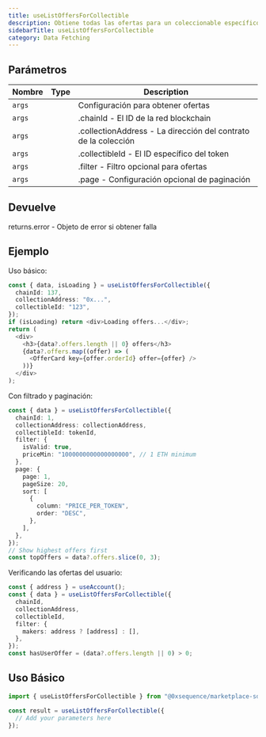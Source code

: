 ```yaml
---
title: useListOffersForCollectible
description: Obtiene todas las ofertas para un coleccionable específico. Este hook recupera una lista de ofertas activas realizadas sobre un coleccionable, incluyendo detalles como precio, expiración e información del creador. Los resultados pueden filtrarse y paginarse según sea necesario.
sidebarTitle: useListOffersForCollectible
category: Data Fetching
---
```


## Parámetros

| Nombre | Type | Description                                                    |
| ------ | ---- | -------------------------------------------------------------- |
| `args` |      | Configuración para obtener ofertas                             |
| `args` |      | .chainId - El ID de la red blockchain                          |
| `args` |      | .collectionAddress - La dirección del contrato de la colección |
| `args` |      | .collectibleId - El ID específico del token                    |
| `args` |      | .filter - Filtro opcional para ofertas                         |
| `args` |      | .page - Configuración opcional de paginación                   |

## Devuelve
returns.error - Objeto de error si obtener falla

## Ejemplo
Uso básico:

```typescript
const { data, isLoading } = useListOffersForCollectible({
  chainId: 137,
  collectionAddress: "0x...",
  collectibleId: "123",
});
if (isLoading) return <div>Loading offers...</div>;
return (
  <div>
    <h3>{data?.offers.length || 0} offers</h3>
    {data?.offers.map((offer) => (
      <OfferCard key={offer.orderId} offer={offer} />
    ))}
  </div>
);
```

Con filtrado y paginación:

```typescript
const { data } = useListOffersForCollectible({
  chainId: 1,
  collectionAddress: collectionAddress,
  collectibleId: tokenId,
  filter: {
    isValid: true,
    priceMin: "1000000000000000000", // 1 ETH minimum
  },
  page: {
    page: 1,
    pageSize: 20,
    sort: [
      {
        column: "PRICE_PER_TOKEN",
        order: "DESC",
      },
    ],
  },
});
// Show highest offers first
const topOffers = data?.offers.slice(0, 3);
```

Verificando las ofertas del usuario:

```typescript
const { address } = useAccount();
const { data } = useListOffersForCollectible({
  chainId,
  collectionAddress,
  collectibleId,
  filter: {
    makers: address ? [address] : [],
  },
});
const hasUserOffer = (data?.offers.length || 0) > 0;
```

## Uso Básico

```typescript
import { useListOffersForCollectible } from "@0xsequence/marketplace-sdk/react/hooks";

const result = useListOffersForCollectible({
  // Add your parameters here
});
```
